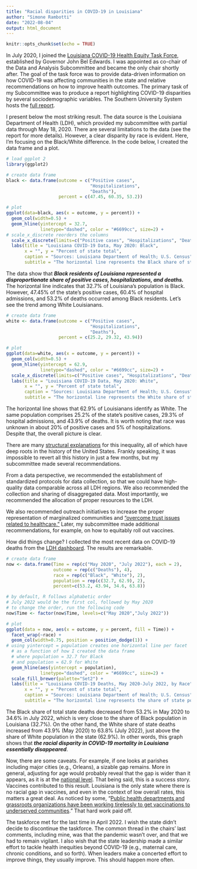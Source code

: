 ```yaml
---
title: "Racial disparities in COVID-19 in Louisiana"
author: "Simone Rambotti"
date: "2022-08-04"
output: html_document
---
```


```r
knitr::opts_chunk$set(echo = TRUE)
```

In July 2020, I joined the [Louisiana COVID-19 Health Equity Task Force](https://gov.louisiana.gov/index.cfm/newsroom/detail/2469), established by Governor John Bel Edwards. I was appointed as co-chair of the Data and Analysis Subcommittee and became the only chair shortly after. The goal of the task force was to provide data-driven information on how COVID-19 was affecting communities in the state and relative recommendations on how to improve health outcomes. The primary task of my Subcommittee was to produce a report highlighting COVID-19 disparities by several sociodemographic variables. The Southern University System hosts the [full report]( https://www.sus.edu/assets/LaCOVID/AUGUST-COVID-Task-Force-Subcommittee-Reports.pdf).  

I present below the most striking result. The data source is the Louisiana Department of Health (LDH), which provided my subcommittee with partial data through May 18, 2020. There are several limitations to the data (see the report for more details). However, a clear disparity by race is evident. Here, I’m focusing on the Black/White difference. In the code below, I created the data frame and a plot.

```r
# load ggplot 2
library(ggplot2)

# create data frame
black <- data.frame(outcome = c("Positive cases",
                                "Hospitalizations",
                                "Deaths"),
                    percent = c(47.45, 60.35, 53.2))

# plot
ggplot(data=black, aes(x = outcome, y = percent)) +
  geom_col(width=0.5) +
  geom_hline(yintercept = 32.7, 
             linetype="dashed", color = "#6699cc", size=2) +
# scale_x_discrete reorders the columns
  scale_x_discrete(limits=c("Positive cases", "Hospitalizations", "Deaths")) +
  labs(title = "Louisiana COVID-19 Data, May 2020: Black", 
       x = "", y = "Percent of state total",
       caption = "Sources: Louisiana Department of Health; U.S. Census",
       subtitle = "The horizontal line represents the Black share of state population")
```

The data show that ***Black residents of Louisiana represented a disproportionate share of positive cases, hospitalizations, and deaths.*** The horizontal line indicates that 32.7% of Louisiana's population is Black. However, 47.45% of the state’s positive cases, 60.4% of hospital admissions, and 53.2% of deaths occurred among Black residents. Let’s see the trend among White Louisianans.

```r
# create data frame
white <- data.frame(outcome = c("Positive cases",
                                "Hospitalizations",
                                "Deaths"),
                    percent = c(25.2, 29.32, 43.94))

# plot
ggplot(data=white, aes(x = outcome, y = percent)) +
  geom_col(width=0.5) +
  geom_hline(yintercept = 62.9, 
             linetype="dashed", color = "#6699cc", size=2) +
  scale_x_discrete(limits=c("Positive cases", "Hospitalizations", "Deaths")) +
  labs(title = "Louisiana COVID-19 Data, May 2020: White", 
       x = "", y = "Percent of state total",
       caption = "Sources: Louisiana Department of Health; U.S. Census",
       subtitle = "The horizontal line represents the White share of state population")

```

The horizontal line shows that 62.9% of Louisianans identify as White. The same population comprises 25.2% of the state's positive cases, 29.3% of hospital admissions, and 43.9% of deaths. It is worth noting that race was unknown in about 20% of positive cases and 5% of hospitalizations. Despite that, the overall picture is clear. 

There are many [structural explanations](https://www.brookings.edu/blog/fixgov/2020/04/09/why-are-blacks-dying-at-higher-rates-from-covid-19/) for this inequality, all of which have deep roots in the history of the United States. Frankly speaking, it was impossible to revert all this history in just a few months, but my subcommittee made several recommendations. 

From a data perspective, we recommended the establishment of standardized protocols for data collection, so that we could have high-quality data comparable across all LDH regions. We also recommended the collection and sharing of disaggregated data. Most importantly, we recommended the allocation of proper resources to the LDH. 

We also recommended outreach initiatives to increase the proper representation of marginalized communities and ["overcome trust issues related to healthcare."](https://www.brookings.edu/blog/fixgov/2020/04/10/how-to-reduce-the-racial-gap-in-covid-19-deaths/) Later, my subcommittee made additional recommendations, for example, on how to equitably roll out vaccines. 

How did things change? I collected the most recent data on COVID-19 deaths from the [LDH dashboard](https://ldh.la.gov/page/4065). The results are remarkable. 

```r
# create data frame
now <- data.frame(Time = rep(c("May 2020", "July 2022"), each = 2),
                  outcome = rep(c("Deaths"), 4),
                  race = rep(c("Black", "White"), 2),
                  population = rep(c(32.7, 62.9), 2),
                  percent=c(53.2, 43.94, 34.6, 63.8))

# by default, R follows alphabetic order
# July 2022 would be the first col, followed by May 2020
# to change the order, run the following code
now$Time <- factor(now$Time, levels=c("May 2020","July 2022"))

# plot 
ggplot(data = now, aes(x = outcome, y = percent, fill = Time)) +
  facet_wrap(~race) +
  geom_col(width=0.75, position = position_dodge(1)) +
# using yintercept = population creates one horizontal line per facet
  # as a function of how I created the data frame
  # where population = 32.7 for Black
  # and population = 62.9 for White
  geom_hline(aes(yintercept = population),
             linetype="dashed", color = "#6699cc", size=2) +
  scale_fill_brewer(palette="Set2") +
  labs(title = "Louisiana COVID-19 Deaths, May 2020-July 2022, by Race", 
       x = "", y = "Percent of state total",
       caption = "Sources: Louisiana Department of Health; U.S. Census",
       subtitle = "The horizontal line represents the share of state population for each race")
```

The Black share of total state deaths decreased from 53.2% in May 2020 to 34.6% in July 2022, which is very close to the share of Black population in Louisiana (32.7%). On the other hand, the White share of state deaths increased from 43.9% (May 2020) to 63.8% (July 2022), just above the share of White population in the state (62.9%). In other words, this graph shows that ***the racial disparity in COVID-19 mortality in Louisiana essentially disappeared***. 

Now, there are some caveats. For example, if one looks at parishes including major cities (e.g., Orleans), a sizable gap remains. More in general, adjusting for age would probably reveal that the gap is wider than it appears, as it is at the [national level](https://yourlocalepidemiologist.substack.com/p/the-morning-today-iswrong). That being said, this is a success story. Vaccines contributed to this result. Louisiana is the only state where there is no racial gap in vaccines, and even in the context of low overall rates, this matters a great deal. As noticed by some, "[Public health departments and grassroots organizations have been working tirelessly to get vaccinations to underserved communities](https://yourlocalepidemiologist.substack.com/p/the-morning-today-iswrong)." That hard work paid off.

The taskforce met for the last time in April 2022. I wish the state didn't decide to discontinue the taskforce. The common thread in the chairs' last comments, including mine, was that the pandemic wasn't over, and that we had to remain vigilant. I also wish that the state leadership made a similar effort to tackle health inequities beyond COVID-19 (e.g., maternal care, chronic conditions, and so forth). When leaders make a concerted effort to improve things, they usually improve. This should happen more often. 
